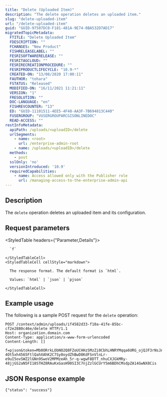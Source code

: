```yaml
---
title: "Delete (Uploaded Item)"
description: "The delete operation deletes an uploaded item."
slug: "delete-uploaded-item"
url: "/delete-uploaded-item"
guid: "GUID-97507DC0-F181-481A-9E74-0BA532D7AD17"
migratedTopicMetadata:
  FTITLE: "Delete Uploaded Item"
  FDESCRIPTION: ""
  FCHANGES: "New Product"
  FISHRELEASELABEL: ""
  FESRISOFTWARERELEASE: ""
  FESRITAGCLOUD: ""
  FESRIRECREATIONPROCEDURE: ""
  FESRIPRODUCTLIFECYCLE: "10.9-*"
  CREATED-ON: "13/08/2020 17:00:11"
  FAUTHOR: "tohara"
  FSTATUS: "Released"
  MODIFIED-ON: "16/11/2021 11:21:11"
  VERSION: "1"
  FRESOLUTION: ""
  DOC-LANGUAGE: "en"
  FISHREVCOUNTER: "13"
  ED: "GUID-11101511-4EE5-4F48-AA3F-7B694813C440"
  FUSERGROUP: "VUSERGROUPARCGISONLINEDOC"
  READ-ACCESS: ""
restInfoMetadata:
  apiPath: /uploads/<uploadID>/delete
  urlSegments:
    - name: <root>
      url: /enterprise-admin-root
    - name: /uploads/<uploadID>/delete
  methods:
    - post
  sslOnly: 'no'
  versionIntroduced: '10.9'
  requiredCapabilities:
    - name: Access allowed only with the Publisher role
      url: /managing-access-to-the-enterprise-admin-api
---
```


## Description

The `delete` operation deletes an uploaded item and its configuration.


##  Request parameters

<StyledTable headers={"Parameter,Details"}>
  <StyledTableRow>
    <StyledTableCell cellStyle="markdown">

      `f` 

    </StyledTableCell>
    <StyledTableCell cellStyle="markdown">

      The response format. The default format is `html`.

      Values: `html` | `json` | `pjson`

    </StyledTableCell>
  </StyledTableRow>
</StyledTable>


## Example usage

The following is a sample POST request for the `delete` operation:

```other
POST /context/admin/uploads/if4582d33-f10a-41fe-85bc-cf2e2880c46e/delete HTTP/1.1
Host: organization.domain.com
Content-Type: application/x-www-form-urlencoded
Content-Length: []

f=pjson&token=Mb0ORrkLObNO2Q8FZoUCHHzSMzZi0CbhLHNRYMqqa6URG_ojQJF3rNsJAfRB23MyCrLwSmuaHPUo4AEIrUuoH1-4Ot5xh4565FtlQahXAhK2C7Sy0oydZhBwD8KdFSnVlnLr-e9uI5ovSWZ2lGNn9SwoV2MPMzeAh_5r-q-wgwF8DTT_nhuCXJGkMRy-48jjGS2aN5FI18STHZ8RAuKxGasH90SI3C7njZzlGCUrY5m6BDhCMsdpZA14GwNX8Cis

```

## JSON Response example

```other
{"status": "success"}
```